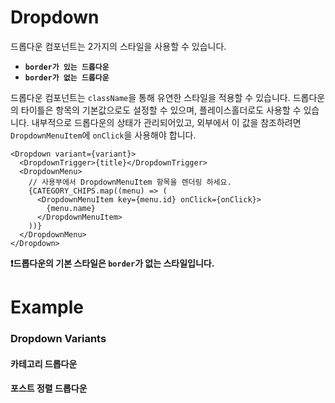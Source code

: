 

<Meta of={DropdownStories} />

# Dropdown

드롭다운 컴포넌트는 2가지의 스타일을 사용할 수 있습니다.

- **`border가 있는 드롭다운`**
- **`border가 없는 드롭다운`**

드롭다운 컴포넌트는 `className`을 통해 유연한 스타일을 적용할 수 있습니다. 드롭다운의 타이틀은 항목의 기본값으로도 설정할 수 있으며, 플레이스홀더로도 사용할 수 있습니다.
내부적으로 드롭다운의 상태가 관리되어있고, 외부에서 이 값을 참조하려면 `DropdownMenuItem`에 `onClick`을 사용해야 합니다.

```tsx
<Dropdown variant={variant}>
  <DropdownTrigger>{title}</DropdownTrigger>
  <DropdownMenu>
    // 사용부에서 DropdownMenuItem 항목을 렌더링 하세요.
    {CATEGORY_CHIPS.map((menu) => (
      <DropdownMenuItem key={menu.id} onClick={onClick}>
        {menu.name}
      </DropdownMenuItem>
    ))}
  </DropdownMenu>
</Dropdown>
```

**❗️드롭다운의 기본 스타일은 `border`가 없는 스타일입니다.**

# Example

<Primary />
<Controls />

### Dropdown Variants

#### 카테고리 드롭다운

<Canvas of={DropdownStories.DropdownBorderType} />

#### 포스트 정렬 드롭다운

<Canvas of={DropdownStories.DropdownBorderNoneType} />
